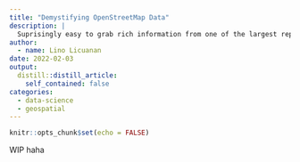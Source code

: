 ```yaml
---
title: "Demystifying OpenStreetMap Data"
description: |
  Suprisingly easy to grab rich information from one of the largest repositories of (free) geospatial data.
author:
  - name: Lino Licuanan
date: 2022-02-03
output:
  distill::distill_article:
    self_contained: false
categories:
  - data-science
  - geospatial
---
```



```r
knitr::opts_chunk$set(echo = FALSE)
```

WIP haha


